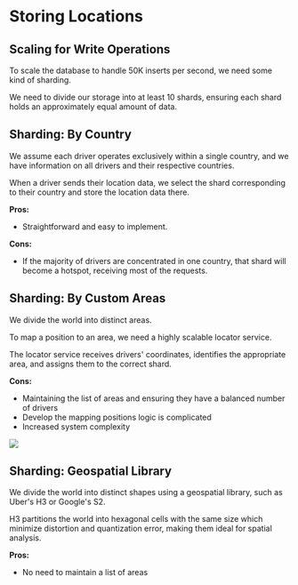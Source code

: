 # Storing Locations

## Scaling for Write Operations

To scale the database to handle 50K inserts per second, we need some kind of sharding.

We need to divide our storage into at least 10 shards, ensuring each shard holds an approximately equal amount of data.


## Sharding: By Country

We assume each driver operates exclusively within a single country, and we have information on all drivers and their respective countries.

When a driver sends their location data, we select the shard corresponding to their country and store the location data there.

**Pros:**
- Straightforward and easy to implement.

**Cons:**
- If the majority of drivers are concentrated in one country, that shard will become a hotspot, receiving most of the requests.


## Sharding: By Custom Areas

We divide the world into distinct areas.

To map a position to an area, we need a highly scalable locator service.

The locator service receives drivers' coordinates, identifies the appropriate area, and assigns them to the correct shard.

**Cons:**
- Maintaining the list of areas and ensuring they have a balanced number of drivers
- Develop the mapping positions logic is complicated
- Increased system complexity

![](./custom-areas.drawio.svg)


## Sharding: Geospatial Library

We divide the world into distinct shapes using a geospatial library, such as Uber's H3 or Google's S2.

H3 partitions the world into hexagonal cells with the same size which minimize distortion and quantization error, making them ideal for spatial analysis.

**Pros:**
- No need to maintain a list of areas
